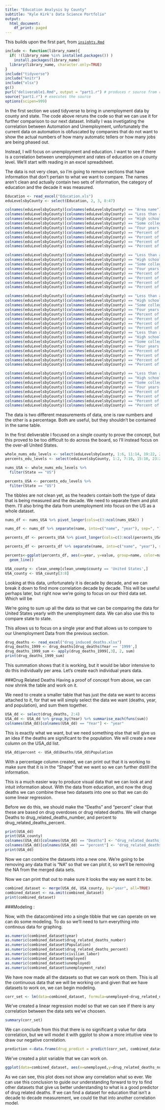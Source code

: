 ```yaml
---
title: "Education Analysis by County"
subtitle: "Kyle Kirk's Data Science Portfolio"
output:
  html_document:
    df_print: paged
---
```


This builds upon the first part, from [`insights.Rmd`](insights.html)
```r
include <- function(library_name){
  if( !(library_name %in% installed.packages()) )
    install.packages(library_name) 
  library(library_name, character.only=TRUE)
}
include("tidyverse")
include("knitr")
include("xlsx")
gc()
purl("deliverable1.Rmd", output = "part1.r") # produces r source from rmd
source("part1.r") # executes the source
options(scipen=999)
```

In the first section we used tidyverse to bring in unemployment data by county and state. The code above reruns the code so that we can use it for further comparison to our next dataset. Initially I was invetigating the correlation between Automation and Unemployment, unfortunately the current data on automation is obfuscated by companies that do not want to show the actual numbers of how many automatic tellers or how many jobs are being phased out.

Instead, I will focus on unemployment and education. I want to see if there is a correlation between unemployment and rates of education on a county level. We'll start with reading in an excel spreadsheet.


The data is not very clean, so I'm going to remove sections that have information that don't pertain to what we want to compare. The names aren't clean and actually contain two sets of information, the category of education and the decade it was measured.

```r
Education <- read_excel("Education.xls")
eduLevelsbyCounty <- select(Education, 2, 3, 8:47)

colnames(eduLevelsbyCounty)[colnames(eduLevelsbyCounty) == "Area name"] <- "area_name"
colnames(eduLevelsbyCounty)[colnames(eduLevelsbyCounty) == "Less than a high school diploma, 1970"] <- "LessThan_Diploma, 1970"
colnames(eduLevelsbyCounty)[colnames(eduLevelsbyCounty) == "High school diploma only, 1970"] <- "HS_Diploma, 1970"
colnames(eduLevelsbyCounty)[colnames(eduLevelsbyCounty) == "Some college (1-3 years), 1970"] <- "Some_College, 1970"
colnames(eduLevelsbyCounty)[colnames(eduLevelsbyCounty) == "Four years of college or higher, 1970"] <- "BA_or_more, 1970"
colnames(eduLevelsbyCounty)[colnames(eduLevelsbyCounty) == "Percent of adults with less than a high school diploma, 1970"] <- "per_cent_LessThan_Diploma, 1970"
colnames(eduLevelsbyCounty)[colnames(eduLevelsbyCounty) == "Percent of adults with a high school diploma only, 1970"] <- "per_cent_HS_Diploma, 1970"
colnames(eduLevelsbyCounty)[colnames(eduLevelsbyCounty) == "Percent of adults completing some college (1-3 years), 1970"] <- "per_cent_Some_College, 1970"
colnames(eduLevelsbyCounty)[colnames(eduLevelsbyCounty) == "Percent of adults completing four years of college or higher, 1970"] <- "per_cent_BA_or_more, 1970"

colnames(eduLevelsbyCounty)[colnames(eduLevelsbyCounty) == "Less than a high school diploma, 1980"] <- "LessThan_Diploma, 1980"
colnames(eduLevelsbyCounty)[colnames(eduLevelsbyCounty) == "High school diploma only, 1980"] <- "HS_Diploma, 1980"
colnames(eduLevelsbyCounty)[colnames(eduLevelsbyCounty) == "Some college (1-3 years), 1980"] <- "Some_College, 1980"
colnames(eduLevelsbyCounty)[colnames(eduLevelsbyCounty) == "Four years of college or higher, 1980"] <- "BA_or_more, 1980"
colnames(eduLevelsbyCounty)[colnames(eduLevelsbyCounty) == "Percent of adults with less than a high school diploma, 1980"] <- "per_cent_LessThan_Diploma, 1980"
colnames(eduLevelsbyCounty)[colnames(eduLevelsbyCounty) == "Percent of adults with a high school diploma only, 1980"] <- "per_cent_HS_Diploma, 1980"
colnames(eduLevelsbyCounty)[colnames(eduLevelsbyCounty) == "Percent of adults completing some college (1-3 years), 1980"] <- "per_cent_Some_College, 1980"
colnames(eduLevelsbyCounty)[colnames(eduLevelsbyCounty) == "Percent of adults completing four years of college or higher, 1980"] <- "per_cent_BA_or_more, 1980"

colnames(eduLevelsbyCounty)[colnames(eduLevelsbyCounty) == "Less than a high school diploma, 1990"] <- "LessThan_Diploma, 1990"
colnames(eduLevelsbyCounty)[colnames(eduLevelsbyCounty) == "High school diploma only, 1990"] <- "HS_Diploma, 1990"
colnames(eduLevelsbyCounty)[colnames(eduLevelsbyCounty) == "Some college (1-3 years), 1990"] <- "Some_College, 1990"
colnames(eduLevelsbyCounty)[colnames(eduLevelsbyCounty) == "Four years of college or higher, 1990"] <- "BA_or_more, 1990"
colnames(eduLevelsbyCounty)[colnames(eduLevelsbyCounty) == "Percent of adults with less than a high school diploma, 1990"] <- "per_cent_LessThan_Diploma, 1990"
colnames(eduLevelsbyCounty)[colnames(eduLevelsbyCounty) == "Percent of adults with a high school diploma only, 1990"] <- "per_cent_HS_Diploma, 1990"
colnames(eduLevelsbyCounty)[colnames(eduLevelsbyCounty) == "Percent of adults completing some college (1-3 years), 1990"] <- "per_cent_Some_College, 1990"
colnames(eduLevelsbyCounty)[colnames(eduLevelsbyCounty) == "Percent of adults completing four years of college or higher, 1990"] <- "per_cent_BA_or_more, 1990"
colnames(eduLevelsbyCounty)[colnames(eduLevelsbyCounty) == "Less than a high school diploma, 2000"] <- "LessThan_Diploma, 2000"
colnames(eduLevelsbyCounty)[colnames(eduLevelsbyCounty) == "High school diploma only, 2000"] <- "HS_Diploma, 2000"
colnames(eduLevelsbyCounty)[colnames(eduLevelsbyCounty) == "Some college (1-3 years), 2000"] <- "Some_College, 2000"
colnames(eduLevelsbyCounty)[colnames(eduLevelsbyCounty) == "Four years of college or higher, 2000"] <- "BA_or_more, 2000"
colnames(eduLevelsbyCounty)[colnames(eduLevelsbyCounty) == "Percent of adults with less than a high school diploma, 2000"] <- "per_cent_LessThan_Diploma, 2000"
colnames(eduLevelsbyCounty)[colnames(eduLevelsbyCounty) == "Percent of adults with a high school diploma only, 2000"] <- "per_cent_HS_Diploma, 2000"
colnames(eduLevelsbyCounty)[colnames(eduLevelsbyCounty) == "Percent of adults completing some college (1-3 years), 2000"] <- "per_cent_Some_College, 2000"
colnames(eduLevelsbyCounty)[colnames(eduLevelsbyCounty) == "Percent of adults completing four years of college or higher, 2000"] <- "per_cent_BA_or_more, 2000"

colnames(eduLevelsbyCounty)[colnames(eduLevelsbyCounty) == "Less than a high school diploma, 2013-17"] <- "LessThan_Diploma, 2013-17"
colnames(eduLevelsbyCounty)[colnames(eduLevelsbyCounty) == "High school diploma only, 2013-17"] <- "HS_Diploma, 2013-17"
colnames(eduLevelsbyCounty)[colnames(eduLevelsbyCounty) == "Some college (1-3 years), 2013-17"] <- "Some_College, 2013-17"
colnames(eduLevelsbyCounty)[colnames(eduLevelsbyCounty) == "Four years of college or higher, 2013-17"] <- "BA_or_more, 2013-17"
colnames(eduLevelsbyCounty)[colnames(eduLevelsbyCounty) == "Percent of adults with less than a high school diploma, 2013-17"] <- "per_cent_LessThan_Diploma, 2013-17"
colnames(eduLevelsbyCounty)[colnames(eduLevelsbyCounty) == "Percent of adults with a high school diploma only, 2013-17"] <- "per_cent_HS_Diploma, 2013-17"
colnames(eduLevelsbyCounty)[colnames(eduLevelsbyCounty) == "Percent of adults completing some college (1-3 years), 2013-17"] <- "per_cent_Some_College, 2013-17"
colnames(eduLevelsbyCounty)[colnames(eduLevelsbyCounty) == "Percent of adults completing four years of college or higher, 2013-17"] <- "per_cent_BA_or_more, 2013-17"
```

The data is two different measurements of data, one is raw numbers and the other is a percentage. Both are useful, but they shouldn't be contained in the same table.

In the first deliverable I focused on a single county to prove the concept, but this proved to be too difficult to do across the board, so I'll instead focus on the over-all United States.



```r
whole_nums_edu_levels <- select(eduLevelsbyCounty, 1:6, 11:14, 19:22, 27:30, 35:38)
percents_edu_levels <- select(eduLevelsbyCounty, 1:2, 7:10, 15:18, 23:26, 31:34, 39:42)

nums_USA <- whole_nums_edu_levels %>%
  filter(State == "US") 

percents_USA <- percents_edu_levels %>%
  filter(State == "US")
```

The tibbles are not clean yet, as the headers contain both the type of data that is being measured and the decade. We need to separate them and plot them. I'll also bring the data from unemployment into focus on the US as a whole dataset.

```r
nums_df <- nums_USA %>% pivot_longer(cols=c(3:ncol(nums_USA)) )

nums_df <- nums_df %>% separate(name, into=c("name", "year"), sep=", ")

percents_df <- percents_USA %>% pivot_longer(cols=c(3:ncol(percents_USA)) )

percents_df <- percents_df %>% separate(name, into=c("name", "year"), sep=", ")

percents<-ggplot(percents_df, aes(x=year, y=value, group=name, color=name)) + scale_y_continuous(labels = scales::number_format(accuracy = 1)) +
  geom_line()

USA_county <- clean_unemp[clean_unemp$county == 'United States',]
USA_county <- USA_county[3:8]
```

Looking at this data, unfortunately it is decade by decade, and we can break it down to find more correlation decade by decade. This will be useful perhaps later, but right now we're going to focus on our third data set. Which will be 

We're going to sum up all the data so that we can be comparing the data for United States yearly with the unemployment data. We can also use this to compare state to state.

This allows us to focus on a single year and that allows us to compare to our Unemployment Data from the previous section.

```r
drug_deaths <- read_excel("drug_induced_deaths.xlsx")
drug_deaths_1999 <- drug_deaths[drug_deaths$Year == '1999',]
drug_deaths_1999_sum <- apply(drug_deaths_1999[,3], 2, sum)
print(drug_deaths_1999_sum)
```
This summation shows that it is working, but it would be labor intensive to do this individually per area. Let's create each individual years data.

###Drug Related Deaths
Having a proof of concept from above, we can now shrink the table and work on it.

We need to create a smaller table that has just the data we want to access attached to it, for that we will simply select the data we want (deaths, year, and population), and sum them together.

```r
USA_dd <- select(drug_deaths, 2:4)
USA_dd <- USA_dd %>% group_by(Year) %>% summarise_each(funs(sum))
colnames(USA_dd)[colnames(USA_dd) == "Year"] <- "year"
```

This is exactly what we want, but we need something else that will give us an idea if the deaths are significant to the population. We will create a new column on the USA_dd list.

```r
USA_dd$percent <- USA_dd$Deaths/USA_dd$Population
```
With a percentage column created, we can print out that it is working to make sure that it is in the "Shape" that we want so we can further distill the information.



This is a much easier way to produce visual data that we can look at and intuit information about. With the data from education, and now the drug deaths we can combine these two datasets into one so that we can do some linear regression.

Before we do this, we should make the "Deaths" and "percent" clear that these are based on drug overdoses or drug related deaths.
We will change Deaths to drug_related_deaths_number, and percent to drug_related_deaths_percent.

```r
print(USA_dd)
print(USA_county)
colnames(USA_dd)[colnames(USA_dd) == "Deaths"] <- "drug_related_deaths_number"
colnames(USA_dd)[colnames(USA_dd) == "percent"] <- "drug_related_deaths_percent"
print(USA_dd)
```


Now we can combine the datasets into a new one. We're going to be removing any data that is "NA" so that we can plot it, so we'll be removing the NA from the merged data sets.

Now we can print that out to make sure it looks the way we want it to be.

```r
combined_dataset <- merge(USA_dd, USA_county, by="year", all=TRUE)
combined_dataset <- na.omit(combined_dataset)
print(combined_dataset)
```


###Modeling :

Now, with the datacombined into a single tibble that we can operate on we can do some modeling. To do so we'll need to turn everything into continous data for graphing.

```r
as.numeric(combined_dataset$year)
as.numeric(combined_dataset$drug_related_deaths_number)
as.numeric(combined_dataset$Population)
as.numeric(combined_dataset$drug_related_deaths_percent)
as.numeric(combined_dataset$civilian_labor)
as.numeric(combined_dataset$employed)
as.numeric(combined_dataset$unemployed)
as.numeric(combined_dataset$unemployment_rate)
```
We have now made all the datasets so that we can work on them. This is all the continuous data that we will be working on and given that we have datasets to work on, we can begin modeling.

```r
corr_set <- lm(data=combined_dataset, formula=unemployed~drug_related_deaths_number+drug_related_deaths_percent+civilian_labor)
```

We've created a linear regression model so that we can see if there is any correlation between the data sets we've choosen.

```r
summary(corr_set)
```

We can conclude from this that there is no significant p value for data correlation, but we will model it with ggplot to show a more intuitive view to draw our negative correlation.

```r
prediction <-data.frame(drug_predict = predict(corr_set, combined_dataset), deaths=combined_dataset$drug_related_deaths_number)
```

We've created a plot variable that we can work on.

```r
ggplot(data=combined_dataset, aes(x=unemployed,y=drug_related_deaths_number)) + geom_point(color='blue') + geom_line(color='red', data = prediction, aes(x=drug_predict, y=deaths))
```

As we can see, this plot does not show any correlation what so ever. We can use this conclusion to guide our understanding forward to try to find other datasets that give us better understanding to what is a good predictor of drug related deaths. If we can find a dataset for education that isn't a decade to decade measurement, we could tie that into another correlation model.